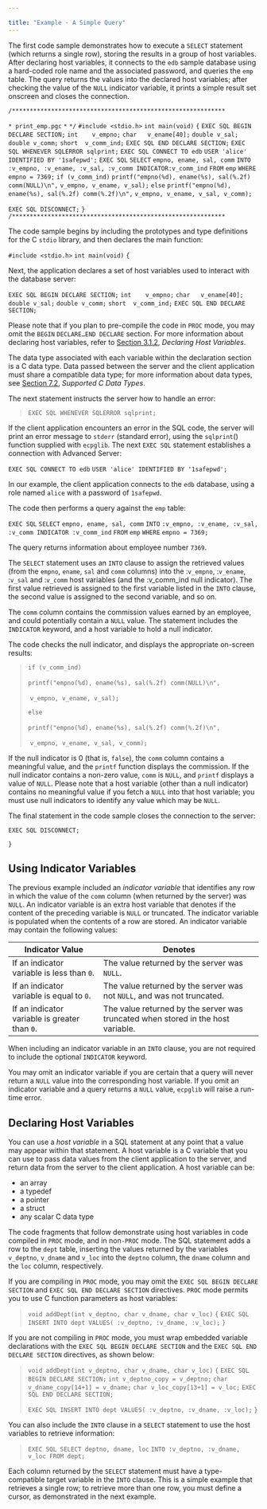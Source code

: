 ---

title: "Example - A Simple Query"
---

<div id="example_a_simple_query" class="registered_link"></div>

The first code sample demonstrates how to execute a `SELECT` statement (which returns a single row), storing the results in a group of host variables. After declaring host variables, it connects to the `edb` sample database using a hard-coded role name and the associated password, and queries the `emp` table. The query returns the values into the declared host variables; after checking the value of the `NULL` indicator variable, it prints a simple result set onscreen and closes the connection.

`/************************************************************`

`* print_emp.pgc`
`*`
 `*/`
`#include <stdio.h>`
`int main(void)`
`{`
  `EXEC SQL BEGIN DECLARE SECTION;`
`int	v_empno;`
`char	v_ename[40];`
`double	v_sal;`
`double	v_comm;`
`short	v_comm_ind;`
  `EXEC SQL END DECLARE SECTION;`
  `EXEC SQL WHENEVER SQLERROR sqlprint;`
  `EXEC SQL CONNECT TO edb`
`USER 'alice' IDENTIFIED BY '1safepwd';`
  `EXEC SQL`
`SELECT`
 `empno, ename, sal, comm`
`INTO`
 `:v_empno, :v_ename, :v_sal, :v_comm INDICATOR:v_comm_ind`
`FROM`
 `emp`
`WHERE`
 `empno = 7369;`
  `if (v_comm_ind)`
`printf("empno(%d), ename(%s), sal(%.2f) comm(NULL)\n",`
        `v_empno, v_ename, v_sal);`
  `else`
`printf("empno(%d), ename(%s), sal(%.2f) comm(%.2f)\n",`
        `v_empno, v_ename, v_sal, v_comm);`

  `EXEC SQL DISCONNECT;`
`}`
`/************************************************************`

The code sample begins by including the prototypes and type definitions for the C `stdio` library, and then declares the main function:

`#include <stdio.h>`
`int main(void)`
`{`

Next, the application declares a set of host variables used to interact with the database server:

`EXEC SQL BEGIN DECLARE SECTION;`
    `int	v_empno;`
    `char	v_ename[40];`
    `double	v_sal;`
    `double	v_comm;`
    `short	v_comm_ind;`
  `EXEC SQL END DECLARE SECTION;`

Please note that if you plan to pre-compile the code in `PROC` mode, you may omit the `BEGIN` `DECLARE…END DECLARE` section. For more information about declaring host variables, refer to [Section 3.1.2](https://www.enterprisedb.com/edb-docs/d/edb-postgres-advanced-server/user-guides/ecpgplus-guide/11/EDB_Postgres_Advanced_Server_ecpgPlus_Guide.1.11.html#), *Declaring* *Host* *Variables*.

The data type associated with each variable within the declaration section is a C data type. Data passed between the server and the client application must share a compatible data type; for more information about data types, see [Section 7.2](https://www.enterprisedb.com/edb-docs/d/edb-postgres-advanced-server/user-guides/ecpgplus-guide/11/EDB_Postgres_Advanced_Server_ecpgPlus_Guide.1.25.html#), *Supported* *C* *Data* *Types*.

The next statement instructs the server how to handle an error:

>   `EXEC SQL WHENEVER SQLERROR sqlprint;`

If the client application encounters an error in the SQL code, the server will print an error message to `stderr` (standard error), using the `sqlprint`() function supplied with `ecpglib`. The next `EXEC SQL` statement establishes a connection with Advanced Server:

  `EXEC SQL CONNECT TO edb`
    `USER 'alice' IDENTIFIED BY '1safepwd';`

In our example, the client application connects to the `edb` database, using a role named `alice` with a password of `1safepwd`.

The code then performs a query against the `emp` table:

`EXEC SQL`
	`SELECT`
	  `empno, ename, sal, comm`
	`INTO`
	  `:v_empno, :v_ename, :v_sal, :v_comm INDICATOR :v_comm_ind`
	`FROM`
	  `emp`
    `WHERE`
	  `empno = 7369;`

The query returns information about employee number `7369`.

The `SELECT` statement uses an `INTO` clause to assign the retrieved values (from the `empno`, `ename`, `sal` and `comm` columns) into the :`v_empno`, :`v_ename`, :`v_sal` and :`v_comm` host variables (and the :v_comm_ind null indicator). The first value retrieved is assigned to the first variable listed in the `INTO` clause, the second value is assigned to the second variable, and so on.

The `comm` column contains the commission values earned by an employee, and could potentially contain a `NULL` value. The statement includes the `INDICATOR` keyword, and a host variable to hold a null indicator.

The code checks the null indicator, and displays the appropriate on-screen results:

>   `if (v_comm_ind)`
>
> ​    `printf("empno(%d), ename(%s), sal(%.2f) comm(NULL)\n",`
>
> ​            `v_empno, v_ename, v_sal);`
>
>   `else`
>
> ​    `printf("empno(%d), ename(%s), sal(%.2f) comm(%.2f)\n",`
>
> ​            `v_empno, v_ename, v_sal, v_comm);`

If the null indicator is 0 (that is, `false`), the `comm` column contains a meaningful value, and the `printf` function displays the commission. If the null indicator contains a non-zero value, `comm` is `NULL`, and `printf` displays a value of `NULL`. Please note that a host variable (other than a null indicator) contains no meaningful value if you fetch a `NULL` into that host variable; you must use null indicators to identify any value which may be `NULL`.

The final statement in the code sample closes the connection to the server:

  `EXEC SQL DISCONNECT;`

`}`

## Using Indicator Variables

The previous example included an *indicator* *variable* that identifies any row in which the value of the `comm` column (when returned by the server) was `NULL`. An indicator variable is an extra host variable that denotes if the content of the preceding variable is `NULL` or truncated. The indicator variable is populated when the contents of a row are stored. An indicator variable may contain the following values:

| Indicator Value                               | Denotes                                                      |
| --------------------------------------------- | ------------------------------------------------------------ |
| If an indicator variable is less than `0`.    | The value returned by the server was `NULL`.                 |
| If an indicator variable is equal to `0`.     | The value returned by the server was not `NULL`, and was not truncated. |
| If an indicator variable is greater than `0`. | The value returned by the server was truncated when stored in the host variable. |

When including an indicator variable in an `INTO` clause, you are not required to include the optional `INDICATOR` keyword.

You may omit an indicator variable if you are certain that a query will never return a `NULL` value into the corresponding host variable. If you omit an indicator variable and a query returns a `NULL` value, `ecpglib` will raise a run-time error.

## Declaring Host Variables

You can use a *host* *variable* in a SQL statement at any point that a value may appear within that statement. A host variable is a C variable that you can use to pass data values from the client application to the server, and return data from the server to the client application. A host variable can be:

- an array
- a typedef
- a pointer
- a struct
- any scalar C data type

The code fragments that follow demonstrate using host variables in code compiled in `PROC` mode, and in non`-PROC` mode. The SQL statement adds a row to the `dept` table, inserting the values returned by the variables `v_deptno`, `v_dname` and `v_loc` into the `deptno` column, the `dname` column and the `loc` column, respectively.

If you are compiling in `PROC` mode, you may omit the `EXEC SQL BEGIN DECLARE SECTION` and `EXEC SQL END DECLARE SECTION` directives. `PROC` mode permits you to use C function parameters as host variables:

> `void addDept(int v_deptno, char v_dname, char v_loc)`
> `{`
>   `EXEC SQL INSERT INTO dept VALUES( :v_deptno, :v_dname, :v_loc);`
> `}`

If you are not compiling in `PROC` mode, you must wrap embedded variable declarations with the `EXEC SQL BEGIN DECLARE SECTION` and the `EXEC SQL END DECLARE SECTION` directives, as shown below:

> `void addDept(int v_deptno, char v_dname, char v_loc)`
> `{`
>   `EXEC SQL BEGIN DECLARE SECTION;`
>     `int v_deptno_copy = v_deptno;`
>     `char v_dname_copy[14+1] = v_dname;`
>     `char v_loc_copy[13+1] = v_loc;`
>   `EXEC SQL END DECLARE SECTION;`
>
>   `EXEC SQL INSERT INTO dept VALUES( :v_deptno, :v_dname, :v_loc);`
> `}`

You can also include the `INTO` clause in a `SELECT` statement to use the host variables to retrieve information:

> `EXEC SQL SELECT deptno, dname, loc`
>   `INTO :v_deptno, :v_dname, v_loc FROM dept;`

Each column returned by the `SELECT` statement must have a type-compatible target variable in the `INTO` clause. This is a simple example that retrieves a single row; to retrieve more than one row, you must define a cursor, as demonstrated in the next example.


